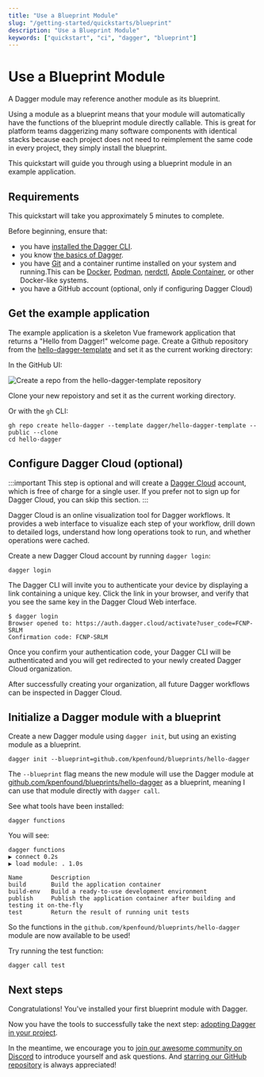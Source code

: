 ```yaml
---
title: "Use a Blueprint Module"
slug: "/getting-started/quickstarts/blueprint"
description: "Use a Blueprint Module"
keywords: ["quickstart", "ci", "dagger", "blueprint"]
---
```


# Use a Blueprint Module

A Dagger module may reference another module as its blueprint.

Using a module as a blueprint means that your module will automatically have the functions of the blueprint module directly callable. This is great for platform teams daggerizing many software components with identical stacks because each project does not need to reimplement the same code in every project, they simply install the blueprint.

This quickstart will guide you through using a blueprint module in an example application.

## Requirements

This quickstart will take you approximately 5 minutes to complete.

Before beginning, ensure that:
- you have [installed the Dagger CLI](../../installation.mdx).
- you know [the basics of Dagger](../basics/index.mdx).
- you have [Git](https://git-scm.com/downloads) and a container runtime installed on your system and running.This can be [Docker](https://docs.docker.com/engine/install/), [Podman](../../../reference/container-runtimes/podman.mdx), [nerdctl](../../../reference/container-runtimes/nerdctl.mdx), [Apple Container](../../../reference/container-runtimes/apple-container.mdx), or other Docker-like systems.
- you have a GitHub account (optional, only if configuring Dagger Cloud)

## Get the example application

The example application is a skeleton Vue framework application that returns a "Hello from Dagger!" welcome page. Create a Github repository from the [hello-dagger-template](https://github.com/dagger/hello-dagger-template) and set it as the current working directory:

In the GitHub UI:

![Create a repo from the hello-dagger-template repository](/img/current_docs/getting-started/quickstarts/ci/template.png)

Clone your new repoistory and set it as the current working directory.

Or with the `gh` CLI:
```shell
gh repo create hello-dagger --template dagger/hello-dagger-template --public --clone
cd hello-dagger
```

## Configure Dagger Cloud (optional)

:::important
This step is optional and will create a [Dagger Cloud](https://dagger.io/cloud) account, which is free of charge for a single user. If you prefer not to sign up for Dagger Cloud, you can skip this section.
:::

Dagger Cloud is an online visualization tool for Dagger workflows. It provides a web interface to visualize each step of your workflow, drill down to detailed logs, understand how long operations took to run, and whether operations were cached.

Create a new Dagger Cloud account by running `dagger login`:

```shell
dagger login
```

The Dagger CLI will invite you to authenticate your device by displaying a link containing a unique key. Click the link in your browser, and verify that you see the same key in the Dagger Cloud Web interface.

```shell
$ dagger login
Browser opened to: https://auth.dagger.cloud/activate?user_code=FCNP-SRLM
Confirmation code: FCNP-SRLM
```

Once you confirm your authentication code, your Dagger CLI will be authenticated and you will get redirected to your newly created Dagger Cloud organization.

After successfully creating your organization, all future Dagger workflows can be inspected in Dagger Cloud.

## Initialize a Dagger module with a blueprint

Create a new Dagger module using `dagger init`, but using an existing module as a blueprint.

```shell
dagger init --blueprint=github.com/kpenfound/blueprints/hello-dagger
```

The `--blueprint` flag means the new module will use the Dagger module at [github.com/kpenfound/blueprints/hello-dagger](https://github.com/kpenfound/blueprints/tree/main/hello-dagger) as a blueprint, meaning I can use that module directly with `dagger call`.

See what tools have been installed:

```shell
dagger functions
```

You will see:

```
dagger functions
▶ connect 0.2s
▶ load module: . 1.0s

Name        Description
build       Build the application container
build-env   Build a ready-to-use development environment
publish     Publish the application container after building and testing it on-the-fly
test        Return the result of running unit tests
```

So the functions in the `github.com/kpenfound/blueprints/hello-dagger` module are now available to be used!

Try running the test function:

```shell
dagger call test
```

## Next steps

Congratulations! You've installed your first blueprint module with Dagger.

Now you have the tools to successfully take the next step: [adopting Dagger in your project](../../../reference/best-practices/adopting.mdx).

In the meantime, we encourage you to [join our awesome community on Discord](https://discord.gg/dagger-io) to introduce yourself and ask questions. And [starring our GitHub repository](https://github.com/dagger/dagger) is always appreciated!
